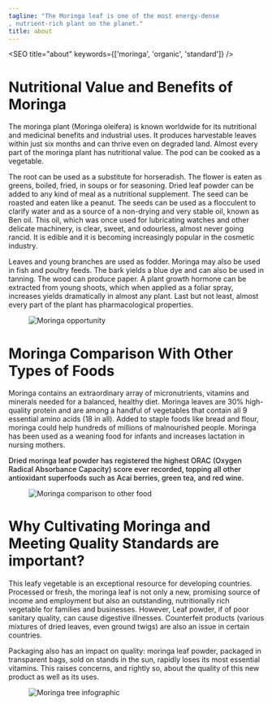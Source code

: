 ```yaml
---
tagline: "The Moringa leaf is one of the most energy-dense
, nutrient-rich plant on the planet."
title: about
---
```


<!-- illustrations imports -->

<SEO title="about" keywords={['moringa', 'organic', 'standard']} />

# Nutritional Value and Benefits of Moringa

The moringa plant (Moringa oleifera) is known worldwide for its nutritional and medicinal 
benefits and industrial uses. It produces harvestable leaves within just six months and can 
thrive even on degraded land. Almost every part of the moringa plant has nutritional value. 
The pod can be cooked as a vegetable.

The root can be used as a substitute for horseradish. The flower is eaten as greens, boiled, 
fried, in soups or for seasoning. Dried leaf powder can be added to any kind of meal as a 
nutritional supplement. The seed can be roasted and eaten like a peanut. The seeds can be 
used as a flocculent to clarify water and as a source of a non-drying and very stable oil, 
known as Ben oil. This oil, which was once used for lubricating watches and other delicate 
machinery, is clear, sweet, and odourless, almost never going rancid. It is edible and it is 
becoming increasingly popular in the cosmetic industry. 

Leaves and young branches are used as fodder. Moringa may also be used in fish and 
poultry feeds. The bark yields a blue dye and can also be used in tanning. The wood can produce paper. A plant growth hormone can be extracted from young shoots, which when applied as a foliar spray, increases yields dramatically in almost any plant. Last but not least, almost every part of the plant has pharmacological properties.


<figure>
<picture>
    <source media="(min-width: 767px)" srcset={opportunity} alt="Moringa opportunity"/>
    <img src={opportunityMobile} alt="Moringa opportunity"/>
</picture>
</figure>

<h1 class="parafont"> Moringa Comparison With Other Types of Foods</h1>

Moringa contains an extraordinary array of micronutrients, vitamins and minerals needed 
for a balanced, healthy diet. Moringa leaves are 30% high-quality protein and are among a handful of vegetables that contain all 9 essential amino acids (18 in all).  Added to staple foods like bread and flour, moringa could help hundreds of millions of malnourished 
people. Moringa has been used as a weaning food for infants and increases lactation in nursing mothers. 
<p style="font-weight:500;">Dried moringa leaf powder has registered the highest ORAC (Oxygen Radical 
Absorbance Capacity) score ever recorded, topping all other antioxidant superfoods 
such as Acai berries, green tea, and red wine.</p>

<figure>
<picture>
    <source media="(min-width: 767px)" srcset={comparison} alt="Moringa comparison to other food"/>
    <img src={comparisonMobile} alt="Moringa comparison to other food" />
</picture>
</figure>

<h1 class="parafont"> Why Cultivating Moringa and Meeting Quality Standards are important?</h1>

This leafy vegetable is an exceptional resource for developing countries. Processed or fresh, the moringa leaf is not only a new, promising source of income and employment but also an outstanding, nutritionally rich vegetable for families and businesses. However, Leaf powder, if of poor sanitary quality, can cause digestive illnesses. Counterfeit products (various mixtures of dried leaves, even ground twigs) are also an issue in certain countries.

Packaging also has an impact on quality: moringa leaf powder, packaged in transparent bags, sold on stands in the sun, rapidly loses its most essential vitamins. This raises concerns, and rightly so, about the quality of this new product as well as its uses.

<figure>
<picture>
    <source media="(min-width: 767px)" srcset={nutrition} alt="Moringa tree infographic"/>
    <img src={nutritionMobile} alt="Moringa tree infographic" />
</picture>
</figure>

